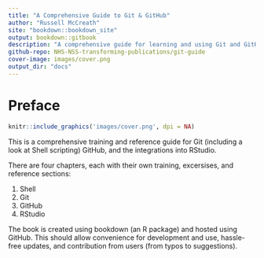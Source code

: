 ```yaml
---
title: "A Comprehensive Guide to Git & GitHub"
author: "Russell McCreath"
site: "bookdown::bookdown_site"
output: bookdown::gitbook
description: "A comprehensive guide for learning and using Git and GitHub"
github-repo: NHS-NSS-transforming-publications/git-guide
cover-image: images/cover.png
output_dir: "docs"
---
```


# Preface {-}

```r
knitr::include_graphics('images/cover.png', dpi = NA)
```

This is a comprehensive training and reference guide for Git (including a look at Shell scripting) GitHub, and the integrations into RStudio. 

There are four chapters, each with their own training, excersises, and reference sections:

1. Shell
2. Git
3. GitHub
4. RStudio

The book is created using bookdown (an R package) and hosted using GitHub. This should allow convenience for development and use, hassle-free updates, and contribution from users (from typos to suggestions).